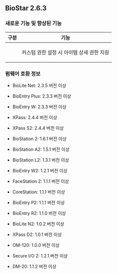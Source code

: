 ## BioStar 2.6.3

### 새로운 기능 및 향상된 기능

<Table className='col2-2-8'>
<Thead>

<Th>구분</Th>

<Th>기능</Th>

</Thead>
<Tbody>
<Row>

<Td><Cmd sid='common.setting' /></Td>

<Td>

커스텀 권한 설정 시 아이템 상세 권한 지원

</Td>
</Row>
</Tbody>
</Table>

### 펌웨어 호환 정보

* BioLite Net: 2.3.5 버전 이상

* BioEntry Plus: 2.3.3 버전 이상

* BioEntry W: 2.3.3 버전 이상

* XPass: 2.4.4 버전 이상

* XPass S2: 2.4.4 버전 이상

* BioStation 2: 1.6.1 버전 이상

* BioStation A2: 1.5.1 버전 이상

* BioStation L2: 1.3.1 버전 이상

* BioEntry W2: 1.2.1 버전 이상

* FaceStation 2: 1.1.1 버전 이상

* CoreStation: 1.1.1 버전 이상

* BioEntry P2: 1.1.1 버전 이상

* BioEntry R2: 1.1.0 버전 이상

* BioLite N2: 1.0.2 버전 이상

* XPass D2: 1.0.1 버전 이상

* OM-120: 1.0.0 버전 이상

* Secure I/O 2: 1.2.1 버전 이상

* DM-20: 1.1.2 버전 이상